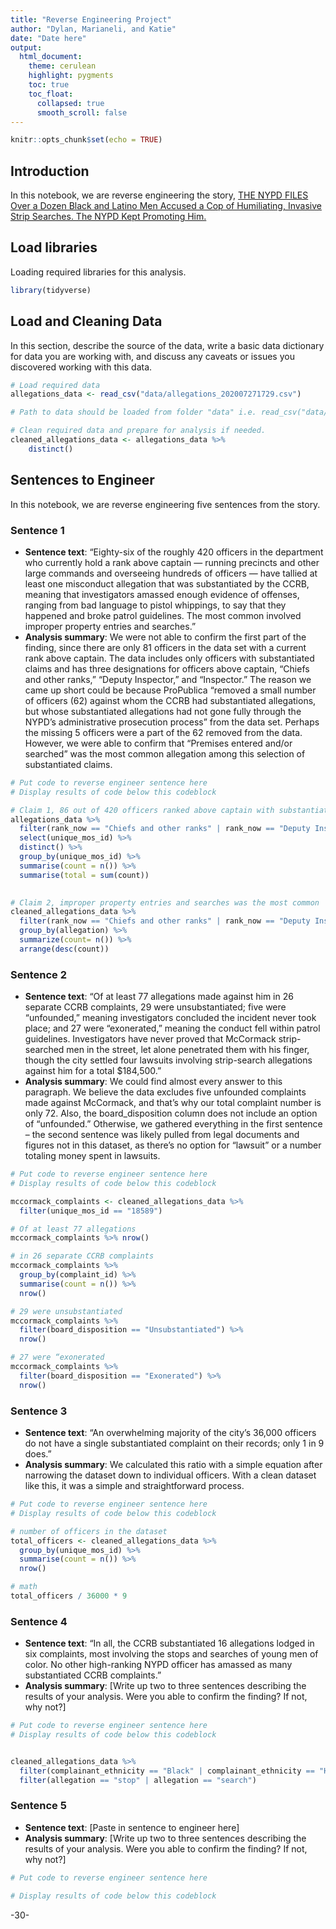 ```yaml
---
title: "Reverse Engineering Project"
author: "Dylan, Marianeli, and Katie"
date: "Date here"
output:
  html_document:
    theme: cerulean
    highlight: pygments
    toc: true
    toc_float:
      collapsed: true
      smooth_scroll: false
---
```


```r
knitr::opts_chunk$set(echo = TRUE)
```

## Introduction 

In this notebook, we are reverse engineering the story, [THE NYPD FILES Over a Dozen Black and Latino Men Accused a Cop of Humiliating, Invasive Strip Searches. The NYPD Kept Promoting Him.](https://www.propublica.org/article/over-a-dozen-black-and-latino-men-accused-a-cop-of-humiliating-invasive-strip-searches-the-nypd-kept-promoting-him)

## Load libraries

Loading required libraries for this analysis.

```r
library(tidyverse)
```

## Load and Cleaning Data

In this section, describe the source of the data, write a basic data dictionary for data you are working with, and discuss any caveats or issues you discovered working with this data. 

```r
# Load required data
allegations_data <- read_csv("data/allegations_202007271729.csv")

# Path to data should be loaded from folder "data" i.e. read_csv("data/name_of_data.csv")

# Clean required data and prepare for analysis if needed. 
cleaned_allegations_data <- allegations_data %>% 
    distinct()


```

## Sentences to Engineer
In this notebook, we are reverse engineering five sentences from the story.

### Sentence 1

* **Sentence text**: “Eighty-six of the roughly 420 officers in the department who currently hold a rank above captain — running precincts and other large commands and overseeing hundreds of officers — have tallied at least one misconduct allegation that was substantiated by the CCRB, meaning that investigators amassed enough evidence of offenses, ranging from bad language to pistol whippings, to say that they happened and broke patrol guidelines. The most common involved improper property entries and searches.”
* **Analysis summary**: 
We were not able to confirm the first part of the finding, since there are only 81 officers in the data set with a current rank above captain. The data includes only officers with substantiated claims and has three designations for officers above captain, "Chiefs and other ranks," "Deputy Inspector," and "Inspector." The reason we came up short could be because ProPublica "removed a small number of officers (62) against whom the CCRB had substantiated allegations, but whose substantiated allegations had not gone fully through the NYPD’s administrative prosecution process" from the data set. Perhaps the missing 5 officers were a part of the 62 removed from the data. However, we were able to confirm that "Premises entered and/or searched" was the most common allegation among this selection of substantiated claims.

```r
# Put code to reverse engineer sentence here
# Display results of code below this codeblock

# Claim 1, 86 out of 420 officers ranked above captain with substantiated complaints
allegations_data %>% 
  filter(rank_now == "Chiefs and other ranks" | rank_now == "Deputy Inspector" | rank_now == "Inspector") %>% 
  select(unique_mos_id) %>%
  distinct() %>% 
  group_by(unique_mos_id) %>% 
  summarise(count = n()) %>% 
  summarise(total = sum(count))
  

# Claim 2, improper property entries and searches was the most common
cleaned_allegations_data %>% 
  filter(rank_now == "Chiefs and other ranks" | rank_now == "Deputy Inspector" | rank_now == "Inspector" & str_detect(board_disposition, "^Subs")) %>% 
  group_by(allegation) %>% 
  summarize(count= n()) %>% 
  arrange(desc(count))

```

### Sentence 2

* **Sentence text**: "Of at least 77 allegations made against him in 26 separate CCRB complaints, 29 were unsubstantiated; five were “unfounded,” meaning investigators concluded the incident never took place; and 27 were “exonerated,” meaning the conduct fell within patrol guidelines. Investigators have never proved that McCormack strip-searched men in the street, let alone penetrated them with his finger, though the city settled four lawsuits involving strip-search allegations against him for a total $184,500."
* **Analysis summary**: We could find almost every answer to this paragraph. We believe the data excludes five unfounded complaints made against McCormack, and that's why our total complaint number is only 72. Also, the board_disposition column does not include an option of "unfounded." Otherwise, we gathered everything in the first sentence -- the second sentence was likely pulled from legal documents and figures not in this dataset, as there's no option for "lawsuit" or a number totaling money spent in lawsuits.

```r
# Put code to reverse engineer sentence here
# Display results of code below this codeblock

mccormack_complaints <- cleaned_allegations_data %>% 
  filter(unique_mos_id == "18589")

# Of at least 77 allegations
mccormack_complaints %>% nrow()

# in 26 separate CCRB complaints
mccormack_complaints %>% 
  group_by(complaint_id) %>% 
  summarise(count = n()) %>% 
  nrow()

# 29 were unsubstantiated
mccormack_complaints %>% 
  filter(board_disposition == "Unsubstantiated") %>% 
  nrow()

# 27 were “exonerated
mccormack_complaints %>% 
  filter(board_disposition == "Exonerated") %>% 
  nrow()

```

### Sentence 3

* **Sentence text**: “An overwhelming majority of the city’s 36,000 officers do not have a single substantiated complaint on their records; only 1 in 9 does.”
* **Analysis summary**: We calculated this ratio with a simple equation after narrowing the dataset down to individual officers. With a clean dataset like this, it was a simple and straightforward process.

```r
# Put code to reverse engineer sentence here
# Display results of code below this codeblock

# number of officers in the dataset 
total_officers <- cleaned_allegations_data %>% 
  group_by(unique_mos_id) %>% 
  summarise(count = n()) %>% 
  nrow()

# math 
total_officers / 36000 * 9

```

### Sentence 4

* **Sentence text**: “In all, the CCRB substantiated 16 allegations lodged in six complaints, most involving the stops and searches of young men of color. No other high-ranking NYPD officer has amassed as many substantiated CCRB complaints.”
* **Analysis summary**: [Write up two to three sentences describing the results of your analysis.  Were you able to confirm the finding? If not, why not?]

```r
# Put code to reverse engineer sentence here
# Display results of code below this codeblock


cleaned_allegations_data %>% 
  filter(complainant_ethnicity == "Black" | complainant_ethnicity == "Hispanic") %>% 
  filter(allegation == "stop" | allegation == "search") 

```

### Sentence 5

* **Sentence text**: [Paste in sentence to engineer here]
* **Analysis summary**: [Write up two to three sentences describing the results of your analysis.  Were you able to confirm the finding? If not, why not?]

```r
# Put code to reverse engineer sentence here

# Display results of code below this codeblock

```

-30-